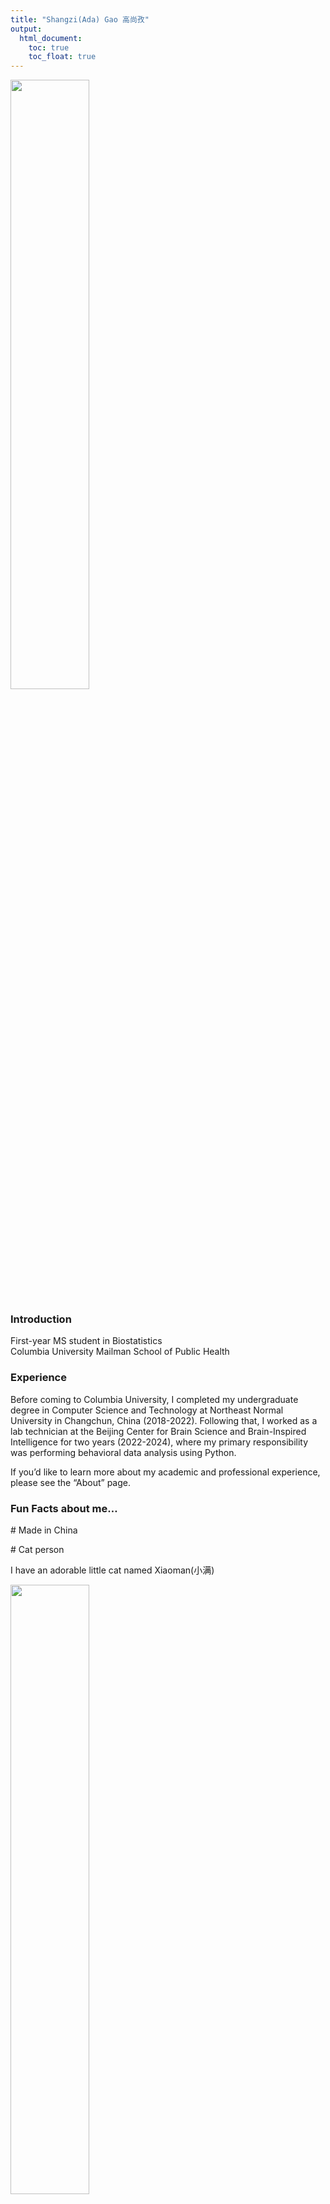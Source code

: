 ```yaml
---
title: "Shangzi(Ada) Gao 高尚孜"
output: 
  html_document:
    toc: true
    toc_float: true
---
```


<style>h1.title {text-align: center;}</style>

<img src="image/szgao.jpg" style="width:50%">

### Introduction

First-year MS student in Biostatistics  
Columbia University Mailman School of Public Health

### Experience

Before coming to Columbia University, I completed my undergraduate degree in Computer Science and Technology at Northeast Normal University in Changchun, China (2018-2022). Following that, I worked as a lab technician at the Beijing Center for Brain Science and Brain-Inspired Intelligence for two years (2022-2024), where my primary responsibility was performing behavioral data analysis using Python.  


If you'd like to learn more about my academic and professional experience, please see the "About" page.  

### Fun Facts about me...

\# Made in China  

\# Cat person  

I have an adorable little cat named Xiaoman(小满)  

<img src="image/mycat.jpg" style="width:50%">

\# Taste unusual things  

\# A big fan of playing video games  

\# A sparkling water fanatic through and through   

\# A scent-sensitive soul and an avid collector of unique fragrances  

\# Can pull off a 48-hour awake marathon or dive into a 24-hour hibernation

### Academic Recoreds

#### Courses Enrolled in for Fall 2024

```r
library(DT)

courses <- data.frame(
  Course_Code = c("P6400", "P8104", "P8105", "P8130"),
  Course_Name = c("Principle of Epidemiology", " Probability", 
                  "Data Science", "Biostatistical Method I"),
  Instructor = c("Albrecht, Sandra (ssa2018)", "Gu, tian (tg2880)", 
                 "Goldsmith, Arthur Jeff (ajg2202)", "Liu, Molei (ml4890)"),
  Credits = c(3, 3, 3, 3),
  Schedule = c("Wed/Thu 17:30-18:50", "Mon/Wed 10:00-11:20", 
               "Tue/Thu 10:00-11:20", "Fri 13:00-15:50")
)

datatable(courses, 
          options = list(dom = 't', autoWidth = TRUE), 
          rownames = FALSE)
```

### Contact Information
Shangzi Gao  
Email: sg4489@cumc.columbia.edu
Address: 50 Haven Ave, New York, 10032


